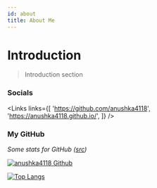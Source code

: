 ---
id: about
title: About Me
---

# Introduction

> Introduction section

### Socials


<Links
  links={[
    'https://github.com/anushka4118',
    'https://anushka4118.github.io/',
  ]}
/>

### My GitHub

_Some stats for GitHub ([src](https://github.com/anuraghazra/github-readme-stats))_

[![anushka4118 Github](https://github-readme-stats.vercel.app/api?username=anushka4118&count_private=true&show_icons=true) ](https://github.com/anushka4118)

[![Top Langs](https://github-readme-stats.vercel.app/api/top-langs/?username=anushka4118&layout=compact)](https://github.com/anushka4118)
